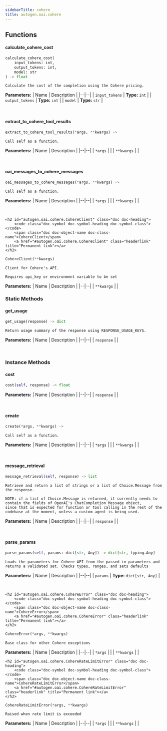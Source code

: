 ```yaml
---
sidebarTitle: cohere
title: autogen.oai.cohere
---
```


## Functions

<code class="doc-symbol doc-symbol-heading doc-symbol-function"></code>
#### calculate_cohere_cost
<a href="#autogen.oai.cohere..calculate_cohere_cost" class="headerlink" title="Permanent link"></a>

```python
calculate_cohere_cost(
    input_tokens: int,
    output_tokens: int,
    model: str
) -> float
```

    Calculate the cost of the completion using the Cohere pricing.

<b>Parameters:</b>
| Name | Description |
|--|--|
| `input_tokens` | **Type:** `int` |
| `output_tokens` | **Type:** `int` |
| `model` | **Type:** `str` |

<br />

<code class="doc-symbol doc-symbol-heading doc-symbol-function"></code>
#### extract_to_cohere_tool_results
<a href="#autogen.oai.cohere..extract_to_cohere_tool_results" class="headerlink" title="Permanent link"></a>

```python
extract_to_cohere_tool_results(*args, **kwargs) -> 
```

    Call self as a function.

<b>Parameters:</b>
| Name | Description |
|--|--|
| `*args` |  |
| `**kwargs` |  |

<br />

<code class="doc-symbol doc-symbol-heading doc-symbol-function"></code>
#### oai_messages_to_cohere_messages
<a href="#autogen.oai.cohere..oai_messages_to_cohere_messages" class="headerlink" title="Permanent link"></a>

```python
oai_messages_to_cohere_messages(*args, **kwargs) -> 
```

    Call self as a function.

<b>Parameters:</b>
| Name | Description |
|--|--|
| `*args` |  |
| `**kwargs` |  |

<br />

    <h2 id="autogen.oai.cohere.CohereClient" class="doc doc-heading">
        <code class="doc-symbol doc-symbol-heading doc-symbol-class"></code>
        <span class="doc doc-object-name doc-class-name">CohereClient</span>
        <a href="#autogen.oai.cohere.CohereClient" class="headerlink" title="Permanent link"></a>
    </h2>

```python
CohereClient(**kwargs)
```

    Client for Cohere's API.
    
    Requires api_key or environment variable to be set

<b>Parameters:</b>
| Name | Description |
|--|--|
| `**kwargs` |  |

### Static Methods

<code class="doc-symbol doc-symbol-heading doc-symbol-method"></code>
#### get_usage
<a href="#autogen.oai.cohere.CohereClient.get_usage" class="headerlink" title="Permanent link"></a>

```python
get_usage(response) -> dict
```

    Return usage summary of the response using RESPONSE_USAGE_KEYS.

<b>Parameters:</b>
| Name | Description |
|--|--|
| `response` |  |

<br />

### Instance Methods

<code class="doc-symbol doc-symbol-heading doc-symbol-method"></code>
#### cost
<a href="#autogen.oai.cohere.CohereClient.cost" class="headerlink" title="Permanent link"></a>

```python
cost(self, response) -> float
```

    

<b>Parameters:</b>
| Name | Description |
|--|--|
| `response` |  |

<br />

<code class="doc-symbol doc-symbol-heading doc-symbol-method"></code>
#### create
<a href="#autogen.oai.cohere.CohereClient.create" class="headerlink" title="Permanent link"></a>

```python
create(*args, **kwargs) -> 
```

    Call self as a function.

<b>Parameters:</b>
| Name | Description |
|--|--|
| `*args` |  |
| `**kwargs` |  |

<br />

<code class="doc-symbol doc-symbol-heading doc-symbol-method"></code>
#### message_retrieval
<a href="#autogen.oai.cohere.CohereClient.message_retrieval" class="headerlink" title="Permanent link"></a>

```python
message_retrieval(self, response) -> list
```

    Retrieve and return a list of strings or a list of Choice.Message from the response.
    
    NOTE: if a list of Choice.Message is returned, it currently needs to contain the fields of OpenAI's ChatCompletion Message object,
    since that is expected for function or tool calling in the rest of the codebase at the moment, unless a custom agent is being used.

<b>Parameters:</b>
| Name | Description |
|--|--|
| `response` |  |

<br />

<code class="doc-symbol doc-symbol-heading doc-symbol-method"></code>
#### parse_params
<a href="#autogen.oai.cohere.CohereClient.parse_params" class="headerlink" title="Permanent link"></a>

```python
parse_params(self, params: dict[str, Any]) -> dict[str, typing.Any]
```

    Loads the parameters for Cohere API from the passed in parameters and returns a validated set. Checks types, ranges, and sets defaults

<b>Parameters:</b>
| Name | Description |
|--|--|
| `params` | **Type:** `dict[str, Any]` |

<br />

    <h2 id="autogen.oai.cohere.CohereError" class="doc doc-heading">
        <code class="doc-symbol doc-symbol-heading doc-symbol-class"></code>
        <span class="doc doc-object-name doc-class-name">CohereError</span>
        <a href="#autogen.oai.cohere.CohereError" class="headerlink" title="Permanent link"></a>
    </h2>

```python
CohereError(*args, **kwargs)
```

    Base class for other Cohere exceptions

<b>Parameters:</b>
| Name | Description |
|--|--|
| `*args` |  |
| `**kwargs` |  |

    <h2 id="autogen.oai.cohere.CohereRateLimitError" class="doc doc-heading">
        <code class="doc-symbol doc-symbol-heading doc-symbol-class"></code>
        <span class="doc doc-object-name doc-class-name">CohereRateLimitError</span>
        <a href="#autogen.oai.cohere.CohereRateLimitError" class="headerlink" title="Permanent link"></a>
    </h2>

```python
CohereRateLimitError(*args, **kwargs)
```

    Raised when rate limit is exceeded

<b>Parameters:</b>
| Name | Description |
|--|--|
| `*args` |  |
| `**kwargs` |  |